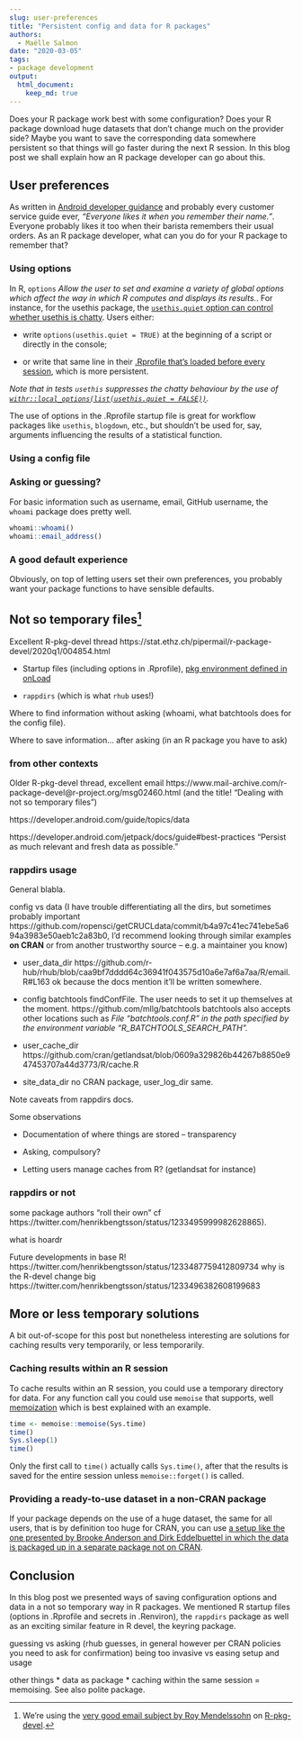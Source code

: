 ```yaml
---
slug: user-preferences
title: "Persistent config and data for R packages"
authors:
  - Maëlle Salmon
date: "2020-03-05"
tags:
- package development
output: 
  html_document:
    keep_md: true
---
```


Does your R package work best with some configuration? Does your R package download huge datasets that don't change much on the provider side? Maybe you want to save the corresponding data somewhere persistent so that things will go faster during the next R session. In this blog post we shall explain how an R package developer can go about this.

## User preferences

As written in [Android developer guidance](https://developer.android.com/training/id-auth/identify) and probably every customer service guide ever, _"Everyone likes it when you remember their name."_. Everyone probably likes it too when their barista remembers their usual orders. As an R package developer, what can you do for your R package to remember that?

### Using options

In R, `options` _Allow the user to set and examine a variety of global options which affect the way in which R computes and displays its results._. For instance, for the usethis package, the [`usethis.quiet` option can control whether usethis is chatty](https://github.com/r-lib/usethis/blob/c0acd1b5e43f03773a5934c1d937bf70b77a2557/principles.md#communicating-with-the-user). Users either:

* write `options(usethis.quiet = TRUE)` at the beginning of a script or directly in the console;

* or write that same line in their [.Rprofile that's loaded before every session](https://rstats.wtf/r-startup.html), which is more persistent.

_Note that in tests `usethis` suppresses the chatty behaviour by the use of [`withr::local_options(list(usethis.quiet = FALSE))`](https://github.com/r-lib/usethis/blob/7af1aa2e0ac0b699fdd39f5cfbe4d1ccba41bc48/tests/testthat/test-use-pipe.R#L36)._

The use of options in the .Rprofile startup file is great for workflow packages like `usethis`, `blogdown`, etc., but shouldn't be used for, say, arguments influencing the results of a statistical function.

### Using a config file



### Asking or guessing?

For basic information such as username, email, GitHub username, the `whoami` package does pretty well.

```r
whoami::whoami()
whoami::email_address()
```

### A good default experience

Obviously, on top of letting users set their own preferences, you probably want your package functions to have sensible defaults.

## Not so temporary files[^1]

Excellent R-pkg-devel thread https://stat.ethz.ch/pipermail/r-package-devel/2020q1/004854.html

* Startup files (including options in .Rprofile), [pkg environment defined in onLoad](https://github.com/eddelbuettel/anytime/blob/caf5ae8f0824c212ac418eb3a1db3f95097153ed/R/init.R)

* `rappdirs` (which is what `rhub` uses!)


Where to find information without asking (whoami, what batchtools does for the config file).

Where to save information... after asking (in an R package you have to ask)



### from other contexts

Older R-pkg-devel thread, excellent email https://www.mail-archive.com/r-package-devel@r-project.org/msg02460.html (and the title! "Dealing with not so temporary files")

https://developer.android.com/guide/topics/data

https://developer.android.com/jetpack/docs/guide#best-practices "Persist as much relevant and fresh data as possible."



### rappdirs usage

General blabla.

config vs data (I have trouble differentiating all the dirs, but sometimes probably important https://github.com/ropensci/getCRUCLdata/commit/b4a97c41ec741ebe5a694a3983e50aeb1c2a83b0, I'd recommend looking through similar examples **on CRAN** or from another trustworthy source -- e.g. a maintainer you know)

* user_data_dir https://github.com/r-hub/rhub/blob/caa9bf7dddd64c36941f043575d10a6e7af6a7aa/R/email.R#L163 ok because the docs mention it'll be written somewhere.

* config batchtools findConfFile. The user needs to set it up themselves at the moment. https://github.com/mllg/batchtools batchtools also accepts other locations such as _File “batchtools.conf.R” in the path specified by the environment variable "R_BATCHTOOLS_SEARCH_PATH"._

* user_cache_dir https://github.com/cran/getlandsat/blob/0609a329826b44267b8850e947453707a44d3773/R/cache.R

* site_data_dir no CRAN package, user_log_dir same.

Note caveats from rappdirs docs.

Some observations

* Documentation of where things are stored -- transparency

* Asking, compulsory?

* Letting users manage caches from R? (getlandsat for instance)

### rappdirs or not

some package authors "roll their own" cf https://twitter.com/henrikbengtsson/status/1233495999982628865).

what is hoardr

Future developments in base R! https://twitter.com/henrikbengtsson/status/1233487759412809734 why is the R-devel change big https://twitter.com/henrikbengtsson/status/1233496382608199683

## More or less temporary solutions

A bit out-of-scope for this post but nonetheless interesting are solutions for caching results very temporarily, or less temporarily.

### Caching results within an R session

To cache results within an R session, you could use a temporary directory for data.
For any function call you could use `memoise` that supports, well [memoization](https://en.wikipedia.org/wiki/Memoization) which is best explained with an example.

```r
time <- memoise::memoise(Sys.time)
time()
Sys.sleep(1)
time()
```

Only the first call to `time()` actually calls `Sys.time()`, after that the results is saved for the entire session unless `memoise::forget()` is called.

### Providing a ready-to-use dataset in a non-CRAN package

If your package depends on the use of a huge dataset, the same for all users, that is by definition too huge for CRAN, you can use [a setup like the one presented by Brooke Anderson and Dirk Eddelbuettel in which the data is packaged up in a separate package not on CRAN](https://journal.r-project.org/archive/2017/RJ-2017-026/index.html).

## Conclusion

In this blog post we presented ways of saving configuration options and data in a not so temporary way in R packages.
We mentioned R startup files (options in .Rprofile and secrets in .Renviron), the `rappdirs` package as well as an exciting similar feature in R devel, the keyring package.

guessing vs asking (rhub guesses, in general however per CRAN policies you need to ask for confirmation)
being too invasive vs easing setup and usage

other things
* data as package 
* caching within the same session = memoising. See also polite package.

[^1]: We're using the [very good email subject by Roy Mendelssohn](https://www.mail-archive.com/r-package-devel@r-project.org/msg02450.html) on [R-pkg-devel](/2019/04/11/r-package-devel/).